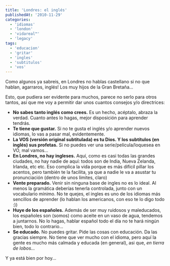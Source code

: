 ```yaml
---
title: 'Londres: el inglés'
publishedAt: '2010-11-29'
categories:
  - 'idiomas'
  - 'london'
  - 'vidareal™'
  - 'legacy'
tags:
  - 'educacion'
  - 'gritar'
  - 'ingles'
  - 'subtitulos'
  - 'vos'
---
```


Como algunos ya sabreis, en Londres no hablas castellano si no que hablan, agarraros, inglés! Los muy hijos de la Gran Bretaña...

Esto, que pudiera ser evidente para muchos, parece no serlo para otros tantos, así que me voy a permitir dar unos cuantos consejos y/o directrices:

- **No sabes tanto inglés como crees.** Es un hecho, acéptalo, abraza la verdad. Cuanto antes lo hagas, mejor disposición para aprender tendrás.
- **Te tiene que gustar.** Si no te gusta el inglés y/o aprender nuevos idiomas, lo vas a pasar mal, evidentemente.
- **La VOS (versión original subtitulada) es tu Dios. Y los subtítulos (en inglés) sus profetas.** Si no puedes ver una serie/película/loquesea en VO, mal vamos...
- **En Londres, no hay ingleses.** Aquí, como es casi todas las grandes ciudades, no hay nadie de aquí: todos son de India, Nueva Zelanda, Irlanda, etc etc. Eso complica la vida porque es más difícil pillar los acentos, pero también te la facilita, ya que a nadie le va a asustar tu pronunciación (dentro de unos límites, claro)
- **Vente preparado.** Venir sin ninguna base de ingles no es lo ideal. Al menos la gramática deberías tenerla controlada, junto con un vocabulario mínimo. No te quejes, el ingles es uno de los idiomas más sencillos de aprender (lo hablan los americanos, con eso te lo digo todo :))
- **Huye de los españoles.** Además de ser muy ruidosos y maleducados, los españoles son (somos) como aceite en un vaso de agua, tendemos a juntarnos. No lo hagas, hablar español todo el día no te hará ningún bien, todo lo contrario...
- **Se educado.** No puedes gritar. Pide las cosas con educación. Da las gracias siempre. No tiene que ver mucho con el idioma, pero aquí la gente es mucho más calmada y educada (en general), asi que, _en tierra de lobos..._

Y ya está bien por hoy...
